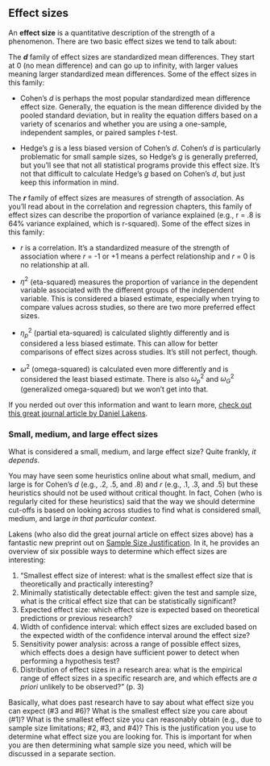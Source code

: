 ## Effect sizes

An **effect size** is a quantitative description of the strength of a phenomenon. There are two basic effect sizes we tend to talk about:

The ***d*** family of effect sizes are standardized mean differences. They start at 0 (no mean difference) and can go up to infinity, with larger values meaning larger standardized mean differences. Some of the effect sizes in this family:

-   Cohen's *d* is perhaps the most popular standardized mean difference effect size. Generally, the equation is the mean difference divided by the pooled standard deviation, but in reality the equation differs based on a variety of scenarios and whether you are using a one-sample, independent samples, or paired samples *t*-test.

-   Hedge's *g* is a less biased version of Cohen's *d*. Cohen's *d* is particularly problematic for small sample sizes, so Hedge's *g* is generally preferred, but you'll see that not all statistical programs provide this effect size. It's not that difficult to calculate Hedge's *g* based on Cohen's *d*, but just keep this information in mind.

The ***r*** family of effect sizes are measures of strength of association. As you'll read about in the correlation and regression chapters, this family of effect sizes can describe the proportion of variance explained (e.g., r = .8 is 64% variance explained, which is r-squared). Some of the effect sizes in this family:

-   *r* is a correlation. It's a standardized measure of the strength of association where *r* = -1 or +1 means a perfect relationship and *r* = 0 is no relationship at all.

-   $\eta^2$ (eta-squared) measures the proportion of variance in the dependent variable associated with the different groups of the independent variable. This is considered a biased estimate, especially when trying to compare values across studies, so there are two more preferred effect sizes.

-   $\eta^2_p$ (partial eta-squared) is calculated slightly differently and is considered a less biased estimate. This can allow for better comparisons of effect sizes across studies. It's still not perfect, though.

-   $\omega^2$ (omega-squared) is calculated even more differently and is considered the least biased estimate. There is also $\omega^2_p$ and $\omega^2_G$ (generalized omega-squared) but we won't get into that.

If you nerded out over this information and want to learn more, [check out this great journal article by Daniel Lakens](https://www.frontiersin.org/articles/10.3389/fpsyg.2013.00863/full).

### Small, medium, and large effect sizes

What is considered a small, medium, and large effect size? Quite frankly, *it depends*.

You may have seen some heuristics online about what small, medium, and large is for Cohen's *d* (e.g., .2, .5, and .8) and *r* (e.g., .1, .3, and .5) but these heuristics should not be used without critical thought. In fact, Cohen (who is regularly cited for these heuristics) said that the way we should determine cut-offs is based on looking across studies to find what is considered small, medium, and large *in that particular context*.

Lakens (who also did the great journal article on effect sizes above) has a fantastic new preprint out on [Sample Size Justification](https://psyarxiv.com/9d3yf/). In it, he provides an overview of six possible ways to determine which effect sizes are interesting:

1.  "Smallest effect size of interest: what is the smallest effect size that is theoretically and practically interesting?
2.  Minimally statistically detectable effect: given the test and sample size, what is the critical effect size that can be statistically significant?
3.  Expected effect size: which effect size is expected based on theoretical predictions or previous research?
4.  Width of confidence interval: which effect sizes are excluded based on the expected width of the confidence interval around the effect size?
5.  Sensitivity power analysis: across a range of possible effect sizes, which effects does a design have sufficient power to detect when performing a hypothesis test?
6.  Distribution of effect sizes in a research area: what is the empirical range of effect sizes in a specific research are, and which effects are *a priori* unlikely to be observed?" (p. 3)

Basically, what does past research have to say about what effect size you can expect (\#3 and \#6)? What is the smallest effect size you care about (\#1)? What is the smallest effect size you can reasonably obtain (e.g., due to sample size limitations; \#2, \#3, and \#4)? This is the justification you use to determine what effect size you are looking for. This is important for when you are then determining what sample size you need, which will be discussed in a separate section.
